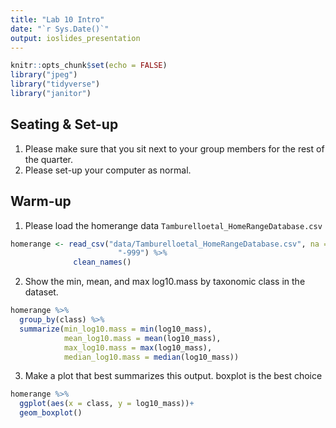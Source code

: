 ```yaml
---
title: "Lab 10 Intro"
date: "`r Sys.Date()`"
output: ioslides_presentation
---
```


```r
knitr::opts_chunk$set(echo = FALSE)
library("jpeg")
library("tidyverse")
library("janitor")
```

## Seating & Set-up
1. Please make sure that you sit next to your group members for the rest of the quarter.
2. Please set-up your computer as normal.

## Warm-up
1. Please load the homerange data `Tamburelloetal_HomeRangeDatabase.csv`
```r
homerange <- read_csv("data/Tamburelloetal_HomeRangeDatabase.csv", na = 
                        "-999") %>% 
              clean_names()
```


2. Show the min, mean, and max log10.mass by taxonomic class in the dataset.
```r
homerange %>% 
  group_by(class) %>% 
  summarize(min_log10.mass = min(log10_mass),
            mean_log10.mass = mean(log10_mass),
            max_log10.mass = max(log10_mass),
            median_log10.mass = median(log10_mass))
```

3. Make a plot that best summarizes this output. boxplot is the best choice

```r
homerange %>% 
  ggplot(aes(x = class, y = log10_mass))+
  geom_boxplot()
```

